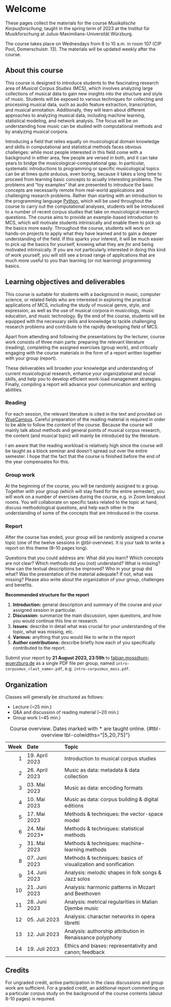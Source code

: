 # Welcome {.unnumbered}

These pages collect the materials for the course _Musikalische Korpusforschung_, taught in the spring term of 2023 at the Institut für Musikforschung at Julius-Maximilians-Universität Würzburg.

::: {.callout-note}

The course takes place on Wednesdays from 8 to 10 a.m. in room 107 (CIP Pool, Domerschulstr. 13). The materials will be updated weekly after the course.

:::

## About this course

This course is designed to introduce students to the fascinating research area of _Musical Corpus Studies_ (MCS), which involves analyzing large collections of musical data to gain new insights into the structure and style of music. Students will be exposed to various techniques for collecting and processing musical data, such as audio feature extraction, transcription, and musical annotation. Additionally, they will learn about different approaches to analyzing musical data, including machine learning, statistical modeling, and network analysis. The focus will be on understanding how music can be studied with computational methods and by analyzing musical corpora.

Introducing a field that relies equally on musicological domain knowledge and skills in computational and statistical methods 
faces obvious challenges: while most people interested in this field come with a background in either area,
few people are versed in both, and it can take years to bridge the musicological-computational gap. 
In particular, systematic introductions to programming or specific musicological topics can be at times quite arduous, even boring, because it takes a long time to proceed from learning basic concepts to acually interesting problems. 
The problems and "toy examples" that are presented to introduce the basic concepts are necessarily remote from real-world applications and challenging research problems. 
Rather than starting with an introduction to the programming language [Python](https://python.org), which will be used throughout the course to carry out the computational analyses, students will be introduced to a number of recent corpus studies that take on musicological research questions. The course aims to provide an example-based introduction to MCS, which will motivate students intrinsically and enable them to pick up the basics more easily. Throughout the course, students will work on hands-on projects to apply what they have learned and to gain a deeper understanding of the field.
If this sparks your interest, it will be much easier to pick up the basics for yourself,
knowing what they are *for* and being motivated intrinsically. 
If you are not particularly interested in doing this kind of work yourself, 
you will still see a broad range of applications that are much more useful to you than 
learning (or not learning) programming basics.

## Learning objectives and deliverables

This course is suitable for students with a background in music, computer science, or related fields who are interested in exploring the practical applications of MCS, including the study of musical genre, style, and expression, as well as the use of musical corpora in musicology, music education, and music technology. By the end of the course, students will be equipped with the necessary skills and knowledge to tackle challenging research problems and contribute to the rapidly developing field of MCS.

Apart from attending and following the presentations by the lecturer, 
course work consists of three main parts: preparing the relevant literature (reading), completing the assigned exercises (group work), and critically engaging with the course materials in the form of a report written together with your group (report).

These deliverables will broaden your knowledge and understanding of current musicological research, enhance your organizational and social skills, and help you to develop efficient work-load management strategies.
Finally, compiling a report will advance your communication and writing abilities.

### Reading

For each session, the relevant literature is cited in the text and provided on [WueCampus](https://www.example.com). Careful preparation of the reading material is required in order to be able to follow the content of the course. Because the course will mainly talk about methods and general points of musical corpus research, the content (and musical topic) will mainly be introduced by the literature. 

I am aware that the reading workload is relatively high since the course will be taught as a block seminar and doesn't spread out over the entire semester. I hope that the fact that the course is finished before the 
end of the year compensates for this. 

### Group work

At the beginning of the course, you will be randomly assigned to a group. 
Together with your group (which will stay fixed for the entire semester), 
you will work on a number of exercises during the course, e.g. in Zoom breakout rooms. 
You will collaborate on specific tasks related to the topic at hand, discuss methodological questions, and help each other in the understanding of some of the concepts that are introduced in the course.

### Report

After the course has ended, your group will be randomly assigned a course topic (one of the twelve sessions in @tbl-overview). 
It is your task to write a report on this theme (8--10 pages long).

Questions that you could address are: 
What did you learn? Which concepts are not clear? Which methods did you (not) understand? 
What is missing? How can the textual descriptions be improved? Who in your group did what? 
Was the presentation of the material adequate? If not, what was missing? 
Please also write about the organization of your group, challenges and benefits. 

<!-- .. - create issues on GitHub
.. - writing academic reviews -->

**Recommended structure for the report**

#. **Introduction:** general description and summary of the course and your assigned session in particular. 
#. **Discussion:** summarize the main discussion, open questions, and how you would continue this line or research.
#. **Issues:** describe in detail what was crucial for your understanding of the topic, what was missing, etc.
#. **Various:** anything that you would like to write in the report 
#. **Author contributions:** describe briefly how each of you specifically contributed to the report.

::: {.callout-important}
Submit your report by **21 August 2023, 23:59h** to [fabian.moss@uni-wuerzburg.de](mailto:fabian.moss@uni-wuerzburg.de) 
as a single PDF file per group, named `intro-corpusmus_<last_name>.pdf`, e.g. `intro-corpusmus_moss.pdf`.
:::

## Organization

Classes will generally be structured as follows:

* Lecture (~25 min.)
* Q&A and discussion of reading material (~20 min.)
* Group work (~45 min.)

<!-- **Week 1: Introduction to Musical Corpus Studies**

- Overview of the course and its objectives
- Overview of the field of musical corpus studies and its history
- Overview of the various types of musical corpora and their applications
- Lecture (30 min)
- Discussion and Q&A (30 min)
- Introduction to the course project (30 min)

**Week 2-4: Data Collection and Processing**

- Overview of audio feature extraction and transcription techniques
- Overview of musical annotation and data labeling
- Hands-on exercises to practice data collection and processing (45 min)
- Group project work (45 min)

**Week 5-7: Musical Analysis Techniques**

- Overview of machine learning techniques for musical analysis
- Overview of statistical modeling and network analysis
Hands-on exercises to practice different analysis techniques (45 min)
- Group project work (45 min)

**Week 8-10: Applications of Musical Corpus Studies**

- Overview of the study of musical genre and style
- Overview of the use of musical corpora in musicology, music education, and music technology
- Guest lecture by a researcher in the field (45 min)
- Group project work (45 min)

**Week 11-13: Visualization and Sonification of Musical Data**

- Overview of techniques for visualizing and sonifying musical data
- Hands-on exercises to practice different visualization and sonification techniques (45 min)
- Individual project work and consultations (45 min)

**Week 14: Final Project Presentation**

- Student presentations of their course project (45 min)
- Feedback and Q&A (45 min) -->


| Week | Date          | Topic                                      |
|----:|:---------------|:-------------------------------------------|
| 1   | 19. April 2023 | Introduction to musical corpus studies     | 
| 2   | 26. April 2023 | Music as data: metadata & data collection  | 
| 3   | 03. Mai 2023   | Music as data: encoding formats            | 
| 4   | 10. Mai 2023   | Music as data: corpus building & digital editions |
| 5   | 17. Mai 2023   | Methods & techniques: the vector-space model   | 
| 6   | 24. Mai 2023*  | Methods & techniques: statistical methods      | 
| 7   | 31. Mai 2023   | Methods & techniques: machine-learning methods | 
| 8   | 07. Juni 2023 | Methods & techniques: basics of visualization and sonification |
| 9   | 14. Juni 2023  | Analysis: melodic shapes in folk songs & Jazz solos    | 
| 10   | 21. Juni 2023  | Analysis: harmonic patterns in Mozart and Beethoven   | 
| 11  | 28. Juni 2023  | Analysis: metrical regularities in Malian Djembe music | 
| 12  | 05. Juli 2023  | Analysis: character networks in opera libretti | 
| 13  | 12. Juli 2023  | Analysis: authorship attribution in Renaissance polyphony | 
| 14  | 19. Juli 2023  | Ethics and biases: representativity and canon; feedback |     1 |

: Course overview. Dates marked with * are taught online. {#tbl-overview tbl-colwidths="[5,20,75]"}


## Credits

For ungraded credit, active participation in the class discussions 
and group work are sufficient. For a graded credit, an additional report 
commenting on a particular corpus study on the background of the course
contents (about 8-10 pages) is required.

<!-- Active participation in this course is compensated with 3 credit points (CPs), [equivalent to a work load of 90 hours](https://verwaltung.uni-koeln.de/abteilung21/content/studienangebot/studiengaenge_u__abschluesse/bachelor__und_masterstudiengaenge/index_ger.html). 
These are distributed as follows: 24 SWS (à 45 minutes) are allocated to presence in the block seminar. Additionally, 24 SWS are dedicated to the preparation and follow-up of the material. The remainder of 42 SWS goes to the reading of the relevant literature. -->